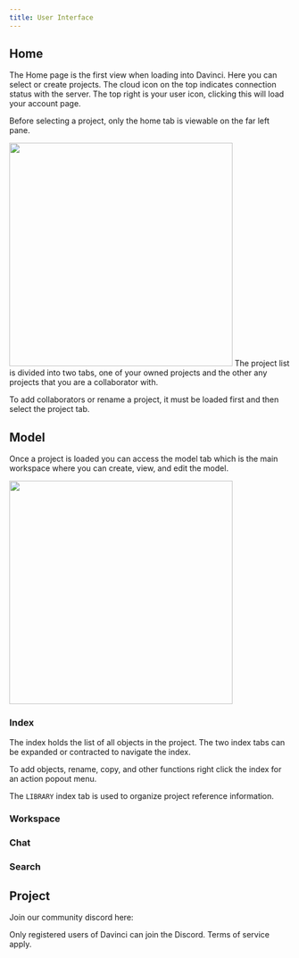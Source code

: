 ```yaml
---
title: User Interface
---
```


## Home
The Home page is the first view when loading into Davinci. Here you can select or create projects. The cloud icon on the top indicates connection status with the server. The top right is your user icon, clicking this will load your account page. 

<Note>Before selecting a project, only the home tab is viewable on the far left pane.</Note>

<img height="400" noZoom src="/images/Home_with_project.png" /> 
The project list is divided into two tabs, one of your owned projects and the other any projects that you are a collaborator with.

<Note>To add collaborators or rename a project, it must be loaded first and then select the project tab.</Note>

## Model
Once a project is loaded you can access the model tab which is the main workspace where you can create, view, and edit the model. 

<img height="400" noZoom src="/images/workspace_overview.jpg" /> 

### Index
The index holds the list of all objects in the project. The two index tabs can be expanded or contracted to navigate the index.

To add objects, rename, copy, and other functions right click the index for an action popout menu. 

<Info>The `LIBRARY` index tab is used to organize project reference information.</Info>
### Workspace

### Chat

### Search

## Project 
Join our community discord here: 



<Info>Only registered users of Davinci can join the Discord. Terms of service apply.</Info>
